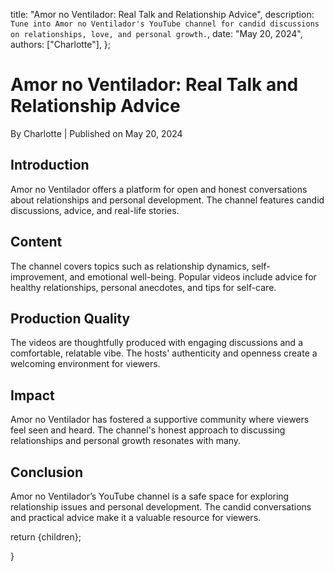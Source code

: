 
  title: "Amor no Ventilador: Real Talk and Relationship Advice",
  description: `Tune into Amor no Ventilador's YouTube channel for candid discussions on relationships, love, and personal growth.`,
  date: "May 20, 2024",
  authors: ["Charlotte"],
};

<h1>Amor no Ventilador: Real Talk and Relationship Advice</h1>
<div className="text-sm text-gray-500 dark:text-gray-400">
  By Charlotte | Published on May 20, 2024
</div>

<section id="introduction">
  <h2>Introduction</h2>
  <span>
    Amor no Ventilador offers a platform for open and honest conversations about
    relationships and personal development. The channel features candid
    discussions, advice, and real-life stories.
  </span>
</section>

<section id="content">
  <h2>Content</h2>
  <span>
    The channel covers topics such as relationship dynamics, self-improvement,
    and emotional well-being. Popular videos include advice for healthy
    relationships, personal anecdotes, and tips for self-care.
  </span>
</section>

<section id="production-quality">
  <h2>Production Quality</h2>
  <span>
    The videos are thoughtfully produced with engaging discussions and a
    comfortable, relatable vibe. The hosts' authenticity and openness create a
    welcoming environment for viewers.
  </span>
</section>

<section id="impact">
  <h2>Impact</h2>
  <span>
    Amor no Ventilador has fostered a supportive community where viewers feel
    seen and heard. The channel's honest approach to discussing relationships
    and personal growth resonates with many.
  </span>
</section>

<section id="conclusion">
  <h2>Conclusion</h2>
  <span>
    Amor no Ventilador’s YouTube channel is a safe space for exploring
    relationship issues and personal development. The candid conversations and
    practical advice make it a valuable resource for viewers.
  </span>
</section>

  return <MdxLayout>{children}</MdxLayout>;


}
